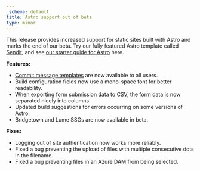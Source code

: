 ```yaml
---
_schema: default
title: Astro support out of beta
type: minor
---
```


This release provides increased support for static sites built with Astro and marks the end of our beta. Try our fully featured Astro template called [Sendit](https://app.cloudcannon.com/editor#sites/connect/github/CloudCannon/sendit-astro-template/main), and see [our starter guide for Astro](/documentation/guides/astro-starter-guide/) here.

**Features:**

* [Commit message templates](/documentation/articles/formatting-your-commit-messages/) are now available to all users.
* Build configuration fields now use a mono-space font for better readability.
* When exporting form submission data to CSV, the form data is now separated nicely into columns.
* Updated build suggestions for errors occurring on some versions of Astro.
* Bridgetown and Lume SSGs are now available in beta.

**Fixes:**

* Logging out of site authentication now works more reliably.
* Fixed a bug preventing the upload of files with multiple consecutive dots in the filename.
* Fixed a bug preventing files in an Azure DAM from being selected.